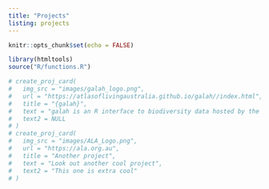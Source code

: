 ```yaml
---
title: "Projects"
listing: projects
---
```


```r
knitr::opts_chunk$set(echo = FALSE)
```

```r
library(htmltools)
source("R/functions.R")
```


```r
# create_proj_card(
#   img_src = "images/galah_logo.png",
#   url = "https://atlasoflivingaustralia.github.io/galah//index.html",
#   title = "{galah}",
#   text = "galah is an R interface to biodiversity data hosted by the Atlas of Living Australia (ALA). It enables users to locate and download species occurrence records (observations, specimens, eDNA records, etc.), taxonomic information, or associated media such as images or sounds, and to restrict their queries to particular taxa or locations.",
#   text2 = NULL
# )
# create_proj_card(
#   img_src = "images/ALA_Logo.png",
#   url = "https://ala.org.au",
#   title = "Another project",
#   text = "Look out another cool project",
#   text2 = "This one is extra cool"
# )

```
